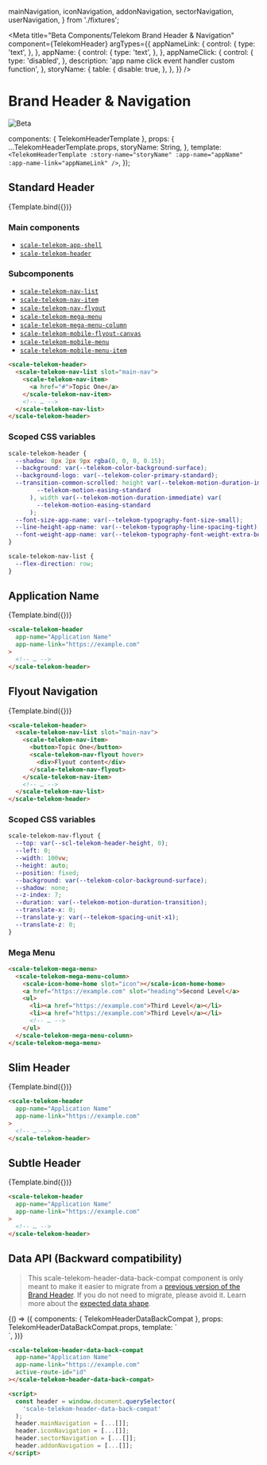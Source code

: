   mainNavigation,
  iconNavigation,
  addonNavigation,
  sectorNavigation,
  userNavigation,
} from './fixtures';

<Meta
  title="Beta Components/Telekom Brand Header & Navigation"
  component={TelekomHeader}
  argTypes={{
    appNameLink: {
      control: {
        type: 'text',
      },
    },
    appName: {
      control: {
        type: 'text',
      },
    },
    appNameClick: {
      control: {
        type: 'disabled',
      },
      description: 'app name click event handler custom function',
    },
    storyName: {
      table: {
        disable: true,
      },
    },
  }}
/>

<div
  style={{
    display: 'inline-flex',
    alignItems: 'center',
    justifyContent: 'space-between',
    width: '100%',
  }}
>
  <h1>Brand Header & Navigation</h1>
  <img src="assets/beta.png" alt="Beta" />
</div>

  components: { TelekomHeaderTemplate },
  props: {
    ...TelekomHeaderTemplate.props,
    storyName: String,
  },
  template: `
    <TelekomHeaderTemplate
      :story-name="storyName"
      :app-name="appName"
      :app-name-link="appNameLink"
    />
  `,
});

## Standard Header

<Canvas withSource="none">
  <Story
    name="Standard Header"
    args={{ storyName: 'StoryStandard' }}
    inline={false}
    height={500}
  >
    {Template.bind({})}
  </Story>
</Canvas>

<ArgsTable story="Standard Header" />

### Main components

- [`scale-telekom-app-shell`](https://github.com/telekom/scale/tree/main/packages/components/src/components/telekom/telekom-app-shell)
- [`scale-telekom-header`](https://github.com/telekom/scale/tree/main/packages/components/src/components/telekom/telekom-header)

### Subcomponents

- [`scale-telekom-nav-list`](https://github.com/telekom/scale/tree/main/packages/components/src/components/telekom/telekom-nav-list)
- [`scale-telekom-nav-item`](https://github.com/telekom/scale/tree/main/packages/components/src/components/telekom/telekom-nav-item)
- [`scale-telekom-nav-flyout`](https://github.com/telekom/scale/tree/main/packages/components/src/components/telekom/telekom-nav-flyout)
- [`scale-telekom-mega-menu`](https://github.com/telekom/scale/tree/main/packages/components/src/components/telekom/telekom-mega-menu)
- [`scale-telekom-mega-menu-column`](https://github.com/telekom/scale/tree/main/packages/components/src/components/telekom/telekom-mega-menu)
- [`scale-telekom-mobile-flyout-canvas`](https://github.com/telekom/scale/tree/main/packages/components/src/components/telekom/telekom-mobile-flyout-canvas)
- [`scale-telekom-mobile-menu`](https://github.com/telekom/scale/tree/main/packages/components/src/components/telekom/telekom-mobile-menu)
- [`scale-telekom-mobile-menu-item`](https://github.com/telekom/scale/tree/main/packages/components/src/components/telekom/telekom-mobile-menu-item)

```html
<scale-telekom-header>
  <scale-telekom-nav-list slot="main-nav">
    <scale-telekom-nav-item>
      <a href="#">Topic One</a>
    </scale-telekom-nav-item>
    <!-- … -->
  </scale-telekom-nav-list>
</scale-telekom-header>
```

### Scoped CSS variables

```css
scale-telekom-header {
  --shadow: 0px 2px 9px rgba(0, 0, 0, 0.15);
  --background: var(--telekom-color-background-surface);
  --background-logo: var(--telekom-color-primary-standard);
  --transition-common-scrolled: height var(--telekom-motion-duration-immediate) var(
        --telekom-motion-easing-standard
      ), width var(--telekom-motion-duration-immediate) var(
        --telekom-motion-easing-standard
      );
  --font-size-app-name: var(--telekom-typography-font-size-small);
  --line-height-app-name: var(--telekom-typography-line-spacing-tight);
  --font-weight-app-name: var(--telekom-typography-font-weight-extra-bold);
}

scale-telekom-nav-list {
  --flex-direction: row;
}
```

## Application Name

<Canvas withSource="none">
  <Story
    name="Application Name"
    args={{ storyName: 'StoryStandard', appName: 'Application Name' }}
    inline={false}
    height={500}
  >
    {Template.bind({})}
  </Story>
</Canvas>

```html
<scale-telekom-header
  app-name="Application Name"
  app-name-link="https://example.com"
>
  <!-- … -->
</scale-telekom-header>
```

## Flyout Navigation

<Canvas withSource="none">
  <Story
    name="Flyout Navigation"
    args={{ storyName: 'StoryFlyoutNav', appName: 'Application Name' }}
    inline={false}
    height={500}
  >
    {Template.bind({})}
  </Story>
</Canvas>

```html
<scale-telekom-header>
  <scale-telekom-nav-list slot="main-nav">
    <scale-telekom-nav-item>
      <button>Topic One</button>
      <scale-telekom-nav-flyout hover>
        <div>Flyout content</div>
      </scale-telekom-nav-flyout>
    </scale-telekom-nav-item>
    <!-- … -->
  </scale-telekom-nav-list>
</scale-telekom-header>
```

### Scoped CSS variables

```css
scale-telekom-nav-flyout {
  --top: var(--scl-telekom-header-height, 0);
  --left: 0;
  --width: 100vw;
  --height: auto;
  --position: fixed;
  --background: var(--telekom-color-background-surface);
  --shadow: none;
  --z-index: 7;
  --duration: var(--telekom-motion-duration-transition);
  --translate-x: 0;
  --translate-y: var(--telekom-spacing-unit-x1);
  --translate-z: 0;
}
```

### Mega Menu

```html
<scale-telekom-mega-menu>
  <scale-telekom-mega-menu-column>
    <scale-icon-home-home slot="icon"></scale-icon-home-home>
    <a href="https://example.com" slot="heading">Second Level</a>
    <ul>
      <li><a href="https://example.com">Third Level</a></li>
      <li><a href="https://example.com">Third Level</a></li>
      <!-- … -->
    </ul>
  </scale-telekom-mega-menu-column>
</scale-telekom-mega-menu>
```

## Slim Header

<Canvas withSource="none">
  <Story
    name="Slim Header"
    args={{ storyName: 'StorySlim', appName: 'Application Name' }}
    inline={false}
    height={500}
  >
    {Template.bind({})}
  </Story>
</Canvas>

```html
<scale-telekom-header
  app-name="Application Name"
  app-name-link="https://example.com"
>
  <!-- … -->
</scale-telekom-header>
```

## Subtle Header

<Canvas withSource="none">
  <Story
    name="Subtle Header"
    args={{ storyName: 'StorySubtle', appName: 'Application Name' }}
    inline={false}
    height={500}
  >
    {Template.bind({})}
  </Story>
</Canvas>

```html
<scale-telekom-header
  app-name="Application Name"
  app-name-link="https://example.com"
>
  <!-- … -->
</scale-telekom-header>
```

## Data API (Backward compatibility)

> This scale-telekom-header-data-back-compat component is only meant to make it easier to migrate from a [previous version of the Brand Header](?path=/usage/components-brand-header-navigation--standard). If you do not need to migrate, please avoid it. Learn more about the [expected data shape](https://github.com/telekom/scale/blob/main/packages/storybook-vue/stories/components/brand-header-navigation/fixtures.js).

<Canvas withSource="none">
  <Story
    name="Data API"
    inline={false}
    height={500}
    args={{
      mainNavigation: JSON.stringify(mainNavigation),
      iconNavigation: JSON.stringify(iconNavigation),
      addonNavigation: JSON.stringify(addonNavigation),
      sectorNavigation: JSON.stringify(sectorNavigation),
      userNavigation: JSON.stringify(userNavigation),
      activeRouteId: 'Third Level 24',
      appName: 'Application Name',
    }}
  >
    {() => ({
      components: { TelekomHeaderDataBackCompat },
      props: TelekomHeaderDataBackCompat.props,
      template: `
        <div class="brand-header-spacing">
          <scale-telekom-header-data-back-compat
            :main-navigation="mainNavigation"
            :icon-navigation="iconNavigation"
            :sector-navigation="sectorNavigation"
            :user-navigation="userNavigation"
            :addon-navigation="addonNavigation"
            :active-route-id="activeRouteId"
            :app-name="appName"
          >
          </scale-telekom-header-data-back-compat>
        </div>
      `,
    })}
  </Story>
</Canvas>

```html
<scale-telekom-header-data-back-compat
  app-name="Application Name"
  app-name-link="https://example.com"
  active-route-id="id"
></scale-telekom-header-data-back-compat>

<script>
  const header = window.document.querySelector(
    'scale-telekom-header-data-back-compat'
  );
  header.mainNavigation = [...[]];
  header.iconNavigation = [...[]];
  header.sectorNavigation = [...[]];
  header.addonNavigation = [...[]];
</script>
```
